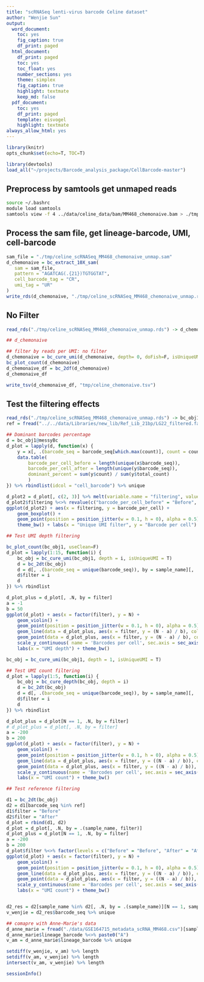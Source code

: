 ```yaml
---
title: "scRNASeq lenti-virus barcode Celine dataset"
author: "Wenjie Sun"
output:
  word_document:
    toc: yes
    fig_caption: true
    df_print: paged
  html_document:
    df_print: paged
    toc: yes
    toc_float: yes
    number_sections: yes
    theme: simplex
    fig_caption: true
    highlight: textmate
    keep_md: false
  pdf_document:
    toc: yes
    df_print: paged
    template: eisvogel
    highlight: textmate
always_allow_html: yes
---
```


```r
library(knitr)
opts_chunk$set(echo=T, TOC=T)
```

```r
library(devtools)
load_all("~/projects/Barcode_analysis_package/CellBarcode-master")
```

## Preprocess by samtools get unmaped reads

```bash
source ~/.bashrc
module load samtools
samtools view -f 4 ../data/celine_data/bam/MM468_chemonaive.bam > ./tmp/celine_scRNASeq_MM468_chemonaive_unmap.sam
```

## Process the sam file, get lineage-barcode, UMI, cell-barcode

```r
sam_file = "./tmp/celine_scRNASeq_MM468_chemonaive_unmap.sam"
d_chemonaive = bc_extract_10X_sam(
   sam = sam_file,
   pattern = "AGATCAG(.{21})TGTGGTAT",
   cell_barcode_tag = "CR",
   umi_tag = "UR"
)
write_rds(d_chemonaive, "./tmp/celine_scRNASeq_MM468_chemonaive_unmap.rds")
```

## No Filter 

```r
read_rds("./tmp/celine_scRNASeq_MM468_chemonaive_unmap.rds") -> d_chemonaive

## d_chemonaive

## filter by reads per UMI: no filter
d_chemonaive = bc_cure_umi(d_chemonaive, depth= 0, doFish=F, isUniqueUMI=F)
bc_plot_count(d_chemonaive)
d_chemonaive_df = bc_2df(d_chemonaive)
d_chemonaive_df

write_tsv(d_chemonaive_df, "tmp/celine_chemonaive.tsv")
```

## Test the filtering effects

```r
read_rds("./tmp/celine_scRNASeq_MM468_chemonaive_unmap.rds") -> bc_obj1
ref = fread("../../data/Libraries/new_lib/Ref_Lib_21bp/LG22_filtered.fa", header=F)[[1]] %>% grep(">", ., invert=T, value=T)

## Dominant barcodes percentage
d = bc_obj1@messyBc
d_plot = lapply(d, function(x) {
    y = x[, .(barcode_seq = barcode_seq[which.max(count)], count = count[which.max(count)], total_count = sum(count)), by = .(umi_seq)]
    data.table(
        barcode_per_cell_before = length(unique(x$barcode_seq)),
        barcode_per_cell_after = length(unique(y$barcode_seq)),
        dominant_percent = sum(y$count) / sum(y$total_count)
        )
}) %>% rbindlist(idcol = "cell_barcode") %>% unique

d_plot2 = d_plot[, c(2, 3)] %>% melt(variable.name = "filtering", value.name = "barcode_per_cell")
d_plot2$filtering %<>% revalue(c("barcode_per_cell_before" = "Before", "barcode_per_cell_after" = "After"))
ggplot(d_plot2) + aes(x = filtering, y = barcode_per_cell) + 
    geom_boxplot() +
    geom_point(position = position_jitter(w = 0.1, h = 0), alpha = 0.5) + 
    theme_bw() + labs(x = "Unique UMI filter", y = "Barcode per cell")

## Test UMI depth filtering

bc_plot_count(bc_obj1, useClean=F)
d_plot = lapply(1:15, function(i) {
    bc_obj = bc_cure_umi(bc_obj1, depth = i, isUniqueUMI = T)
    d = bc_2dt(bc_obj)
    d = d[, .(barcode_seq = unique(barcode_seq)), by = sample_name][, .N, by = sample_name]
    d$filter = i
    d
}) %>% rbindlist

d_plot_plus = d_plot[, .N, by = filter]
a = -1
b = 50
ggplot(d_plot) + aes(x = factor(filter), y = N) + 
    geom_violin() +
    geom_point(position = position_jitter(w = 0.1, h = 0), alpha = 0.5) +
    geom_line(data = d_plot_plus, aes(x = filter, y = (N - a) / b), color = "red") +
    geom_point(data = d_plot_plus, aes(x = filter, y = (N - a) / b), color = "red") +
    scale_y_continuous( name = 'Barcodes per cell', sec.axis = sec_axis(~ (. * b + a),name = "Cell number"))+
    labs(x = "UMI depth") + theme_bw()

bc_obj = bc_cure_umi(bc_obj1, depth = 1, isUniqueUMI = T)

## Test UMI count filtering
d_plot = lapply(1:5, function(i) {
    bc_obj = bc_cure_depth(bc_obj, depth = i)
    d = bc_2dt(bc_obj)
    d = d[, .(barcode_seq = unique(barcode_seq)), by = sample_name][, .N, by = sample_name]
    d$filter = i
    d
}) %>% rbindlist

d_plot_plus = d_plot[N == 1, .N, by = filter]
# d_plot_plus = d_plot[, .N, by = filter]
a = -200
b = 200
ggplot(d_plot) + aes(x = factor(filter), y = N) + 
    geom_violin() +
    geom_point(position = position_jitter(w = 0.1, h = 0), alpha = 0.5) +
    geom_line(data = d_plot_plus, aes(x = filter, y = ((N - a) / b)), color = "red") +
    geom_point(data = d_plot_plus, aes(x = filter, y = ((N - a) / b)), color = "red") +
    scale_y_continuous(name = 'Barcodes per cell', sec.axis = sec_axis(~ (. * b + a), name = "Cell has \n Unique barcode")) +
    labs(x = "UMI count") + theme_bw()

## Test reference filtering

d1 = bc_2dt(bc_obj)
d2 = d1[barcode_seq %in% ref]
d1$filter = "Before"
d2$filter = "After"
d_plot = rbind(d1, d2)
d_plot = d_plot[, .N, by = .(sample_name, filter)]
d_plot_plus = d_plot[N == 1, .N, by = filter]
a = -200
b = 200
d_plot$filter %<>% factor(levels = c("Before" = "Before", "After" = "After"))
ggplot(d_plot) + aes(x = factor(filter), y = N) + 
    geom_violin() +
    geom_point(position = position_jitter(w = 0.1, h = 0), alpha = 0.5) +
    geom_line(data = d_plot_plus, aes(x = filter, y = ((N - a) / b)), color = "red") +
    geom_point(data = d_plot_plus, aes(x = filter, y = ((N - a) / b)), color = "red") +
    scale_y_continuous(name = 'Barcodes per cell', sec.axis = sec_axis(~ (. * b + a), name = "Cell has \n Unique barcode")) +
    labs(x = "UMI count") + theme_bw()


d2_res = d2[sample_name %in% d2[, .N, by = .(sample_name)][N == 1, sample_name]]
v_wenjie = d2_res$barcode_seq %>% unique

## comapre with Anne-Marie's data
d_anne_marie = fread("./data/GSE164715_metadata_scRNA_MM468.csv")[sample_id == "MM468_initial"][!is.na(lineage_barcode_ref)]
d_anne_marie$lineage_barcode %<>% paste0("A")
v_am = d_anne_marie$lineage_barcode %>% unique

setdiff(v_wenjie, v_am) %>% length
setdiff(v_am, v_wenjie) %>% length
intersect(v_am, v_wenjie) %>% length
```

```r
sessionInfo()
```




